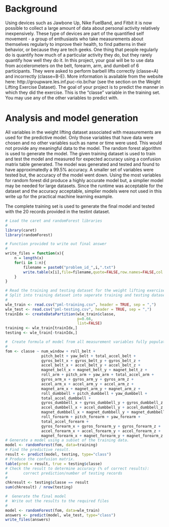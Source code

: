 Background
==========

Using devices such as Jawbone Up, Nike FuelBand, and Fitbit it is now possible to collect a large amount of data about personal activity relatively inexpensively. These type of devices are part of the quantified self movement - a group of enthusiasts who take measurements about themselves regularly to improve their health, to find patterns in their behavior, or because they are tech geeks. One thing that people regularly do is quantify how much of a particular activity they do, but they rarely quantify how well they do it. In this project, your goal will be to use data from accelerometers on the belt, forearm, arm, and dumbell of 6 participants. They were asked to perform barbell lifts correctly (classe=A) and incorrectly (classe=B-E). More information is available from the website here: http://groupware.les.inf.puc-rio.br/har (see the section on the Weight Lifting Exercise Dataset). The goal of your project is to predict the manner in which they did the exercise. This is the "classe" variable in the training set. You may use any of the other variables to predict with.

Analysis and model generation
=============================

All variables in the weight lifting dataset associated with measurements are used for the predictive model. Only those variables that have data were chosen and no other variables such as name or time were used. This would not provide any meaningful data to the model. The random forest algorithm is used to generate the model. The given training dataset is used to train and test the model and measured for expected accuracy using a confusion matrix table generated. The model was generated and tested and found to have approximatedly a 99.5% accuracy. A smaller set of variables were tested but, the accuracy of the model went down. Using the most variables for random forest did produce a highly accurate model but, a simplier model may be needed for large datasets. Since the runtime was acceptable for the dataset and the accuracy acceptable, simplier models were not used in this write up for the practical machine learning example.

The complete training set is used to generate the final model and tested with the 20 records provided in the testint dataset.

```r
# Load the caret and randomForest libraries
#
library(caret)
library(randomForest)

# Function provided to write out final answer
#
write_files = function(x){
    n = length(x)
    for(i in 1:n){
        filename = paste0("problem_id_",i,".txt")
        write.table(x[i],file=filename,quote=FALSE,row.names=FALSE,col.names=FALSE)
    }
}

# Read the training and testing dataset for the weight lifting exercise
# Split into training dataset into seperate training and testing datasets
#
wle_train <- read.csv("pml-training.csv", header = TRUE, sep = ",")
wle_test <- read.csv("pml-testing.csv", header = TRUE, sep = ",")
trainIdx <- createDataPartition(wle_train$classe,
                                p=0.66,
                                list=FALSE)
training <- wle_train[trainIdx,]
testing <- wle_train[-trainIdx,]

#  Create formula of model from all measurement variables fully populated
#
fom <- classe ~ num_window + roll_belt + 
                pitch_belt + yaw_belt + total_accel_belt +
                gyros_belt_x + gyros_belt_y + gyros_belt_z +
                accel_belt_x + accel_belt_y + accel_belt_z +
                magnet_belt_x + magnet_belt_y + magnet_belt_z +
                roll_arm + pitch_arm + yaw_arm + total_accel_arm + 
                gyros_arm_x + gyros_arm_y + gyros_arm_z + 
                accel_arm_x + accel_arm_y + accel_arm_z +
                magnet_arm_x + magnet_arm_y + magnet_arm_z +
                roll_dumbbell + pitch_dumbbell + yaw_dumbbell +
                total_accel_dumbbell + 
                gyros_dumbbell_x + gyros_dumbbell_y + gyros_dumbbell_z +
                accel_dumbbell_x + accel_dumbbell_y + accel_dumbbell_z +
                magnet_dumbbell_x + magnet_dumbbell_y + magnet_dumbbell_z +
                roll_forearm + pitch_forearm + yaw_forearm +
                total_accel_forearm + 
                gyros_forearm_x + gyros_forearm_y + gyros_forearm_z +
                accel_forearm_x + accel_forearm_y + accel_forearm_z +
                magnet_forearm_x + magnet_forearm_y + magnet_forearm_z
# Generate a model using a subset of the training data.
model <- randomForest(fom, data=training)
# Find the predictive result.
result <- predict(model, testing, type="class")
# Produce the confusion matrix.
table(pred = result, true = testing$classe)
# Check the result to determine accuracy (% of correct results):
#       correct prediction/number of testing records
#
chkresult <- testing$classe == result
sum(chkresult) / nrow(testing)

#  Generate the final model 
#  Write out the results to the required files
#
model <- randomForest(fom, data=wle_train)
answers <- predict(model, wle_test, type="class")
write_files(answers)
```

